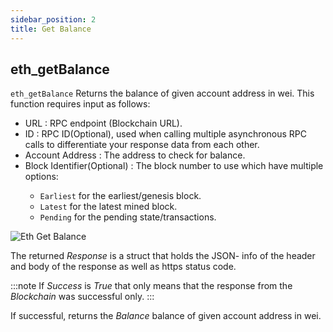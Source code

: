 ```yaml
---
sidebar_position: 2
title: Get Balance
---
```


## eth_getBalance

`eth_getBalance` Returns the balance of given account address in wei. This function requires input as follows:

* URL <Step text="1"/> : RPC endpoint (Blockchain URL).
* ID <Step text="2"/> : RPC ID(Optional), used when calling multiple asynchronous RPC calls to differentiate your response data from each other.
* Account Address <Step text="3"/> : The address to check for balance.
* Block Identifier(Optional) <Step text="4"/> : The block number to use which have multiple options:
    * `Earliest` for the earliest/genesis block.
    * `Latest` for the latest mined block.
    * `Pending` for the pending state/transactions.

![Eth Get Balance](_static/img/02_eth_get_balance.png)

The returned *Response* is a struct that holds the JSON- info of the header and body of the response as well as https status code.

:::note
If *Success* is *True* that only means that the response from the *Blockchain* was successful only.
:::

If successful, returns the *Balance* <Step text="5"/> balance of given account address in wei.